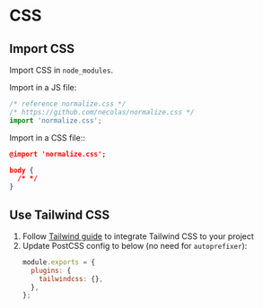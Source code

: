 # CSS

## Import CSS

Import CSS in `node_modules`.

Import in a JS file:

```js title="src/index.js"
/* reference normalize.css */
/* https://github.com/necolas/normalize.css */
import 'normalize.css';
```

Import in a CSS file::
```json
@import 'normalize.css';

body {
  /* */
}
```


## Use Tailwind CSS

1. Follow [Tailwind guide](../../css/tailwind-css.mdx#installation-react) to integrate Tailwind CSS to your project
2. Update PostCSS config to below (no need for `autoprefixer`):
    ```js title="postcss.config.cjs"
    module.exports = {
      plugins: {
        tailwindcss: {},
      },
    };
    ```

